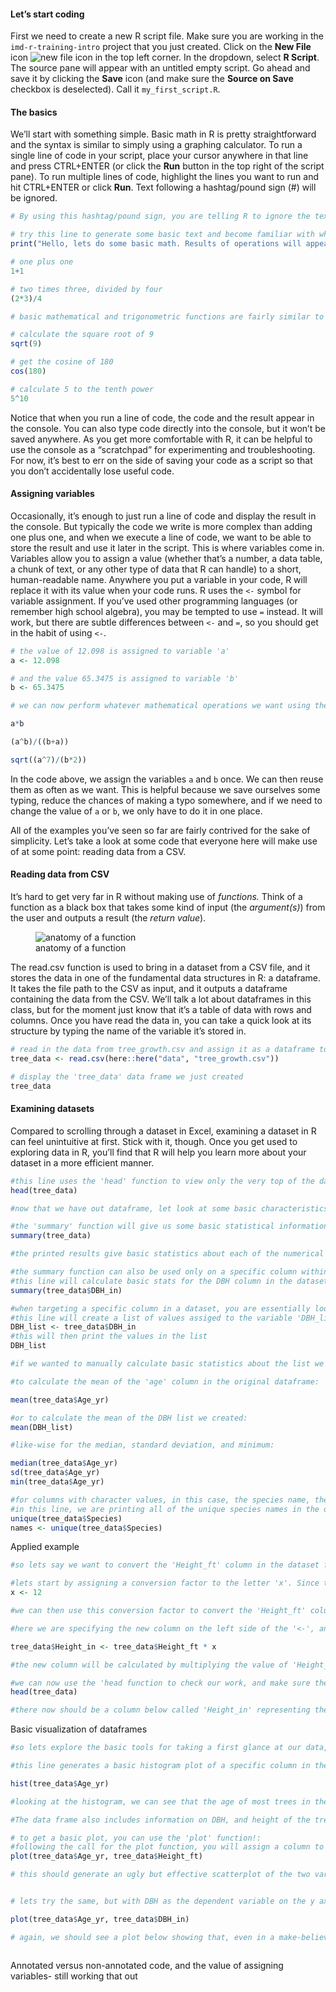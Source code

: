 #### Let's start coding

First we need to create a new R script file. Make sure you are working in the `imd-r-training-intro` project that you just created. Click on the **New File** icon ![new file icon](images/NewFile.PNG) in the top left corner. In the dropdown, select **R Script**. The source pane will appear with an untitled empty script. Go ahead and save it by clicking the **Save** icon (and make sure the **Source on Save** checkbox is deselected). Call it `my_first_script.R`.

#### The basics

We'll start with something simple. Basic math in R is pretty straightforward and the syntax is similar to simply using a graphing calculator. To run a single line of code in your script, place your cursor anywhere in that line and press CTRL+ENTER (or click the **Run** button in the top right of the script pane). To run multiple lines of code, highlight the lines you want to run and hit CTRL+ENTER or click **Run**. Text following a hashtag/pound sign (#) will be ignored.

```r
# By using this hashtag/pound sign, you are telling R to ignore the text afterwards. This is useful for leaving annotation of notes or instructions for yourself, or someone else using your code

# try this line to generate some basic text and become familiar with where results will appear:
print("Hello, lets do some basic math. Results of operations will appear here")

# one plus one
1+1

# two times three, divided by four
(2*3)/4

# basic mathematical and trigonometric functions are fairly similar to what they would be in excel

# calculate the square root of 9
sqrt(9)

# get the cosine of 180
cos(180)

# calculate 5 to the tenth power
5^10

```

Notice that when you run a line of code, the code and the result appear in the console. You can also type code directly into the console, but it won't be saved anywhere. As you get more comfortable with R, it can be helpful to use the console as a "scratchpad" for experimenting and troubleshooting. For now, it's best to err on the side of saving your code as a script so that you don't accidentally lose useful code.

#### Assigning variables

Occasionally, it's enough to just run a line of code and display the result in the console. But typically the code we write is more complex than adding one plus one, and when we execute a line of code, we want to be able to store the result and use it later in the script. This is where variables come in. Variables allow you to assign a value (whether that's a number, a data table, a chunk of text, or any other type of data that R can handle) to a short, human-readable name. Anywhere you put a variable in your code, R will replace it with its value when your code runs.
R uses the `<-` symbol for variable assignment. If you've used other programming languages (or remember high school algebra), you may be tempted to use `=` instead. It will work, but there are subtle differences between `<-` and `=`, so you should get in the habit of using `<-`.

```r

# the value of 12.098 is assigned to variable 'a'
a <- 12.098

# and the value 65.3475 is assigned to variable 'b'
b <- 65.3475

# we can now perform whatever mathematical operations we want using these two variables without having to repeatedly type out the actual numbers:

a*b

(a^b)/((b+a))

sqrt((a^7)/(b*2))

```

In the code above, we assign the variables `a` and `b` once. We can then reuse them as often as we want. This is helpful because we save ourselves some typing, reduce the chances of making a typo somewhere, and if we need to change the value of `a` or `b`, we only have to do it in one place.

All of the examples you've seen so far are fairly contrived for the sake of simplicity. Let's take a look at some code that everyone here will make use of at some point: reading data from a CSV.

#### Reading data from CSV

It's hard to get very far in R without making use of *functions.* Think of a function as a black box that takes some kind of input (the *argument(s)*) from the user and outputs a result (the *return value*). 

![anatomy of a function](images/FunctionDiagram.PNG)

The read.csv function is used to bring in a dataset from a CSV file, and it stores the data in one of the fundamental data structures in R: a dataframe. It takes the file path to the CSV as input, and it outputs a dataframe containing the data from the CSV. We'll talk a lot about dataframes in this class, but for the moment just know that it's a table of data with rows and columns.
Once you have read the data in, you can take a quick look at its structure by typing the name of the variable it's stored in.

```r

# read in the data from tree_growth.csv and assign it as a dataframe to the variable "tree_data"
tree_data <- read.csv(here::here("data", "tree_growth.csv"))

# display the 'tree_data' data frame we just created
tree_data

```

#### Examining datasets

Compared to scrolling through a dataset in Excel, examining a dataset in R can feel unintuitive at first. Stick with it, though. Once you get used to exploring data in R, you'll find that R will help you learn more about your dataset in a more efficient manner.

```r
#this line uses the 'head' function to view only the very top of the dataframe. The function is useful for taking a quick glance to ensure that column names were properly assigned, and to take a quick look a column names without printing the whole dataset
head(tree_data)

#now that we have out dataframe, let look at some basic characteristics

#the 'summary' function will give us some basic statistical information about the dataset
summary(tree_data)

#the printed results give basic statistics about each of the numerical columns in the dataframe

#the summary function can also be used only on a specific column within the dataframe. The '$' symbol is used to specify a specific column.
#this line will calculate basic stats for the DBH column in the dataset
summary(tree_data$DBH_in)

#when targeting a specific column in a dataset, you are essentially looking at a second type of data structure in R: a list. A list can be created like so:
#this line will create a list of values assiged to the variable 'DBH_list' based on those in the DBH column of our dataset:
DBH_list <- tree_data$DBH_in
#this will then print the values in the list
DBH_list

#if we wanted to manually calculate basic statistics about the list we just created, or any column in the original dataframe, the syntax is fairly similar to excel:

#to calculate the mean of the 'age' column in the original dataframe:

mean(tree_data$Age_yr)

#or to calculate the mean of the DBH list we created:
mean(DBH_list)

#like-wise for the median, standard deviation, and minimum:

median(tree_data$Age_yr)
sd(tree_data$Age_yr)
min(tree_data$Age_yr)

#for columns with character values, in this case, the species name, the 'unique' function will give you a list of each individual value in a column or list
#in this line, we are printing all of the unique species names in the dataset (in this case 2). In the second line, we generate a list of these unique names assigned as a list to the variable 'names'
unique(tree_data$Species)
names <- unique(tree_data$Species)

```

Applied example 


```r
#so lets say we want to convert the 'Height_ft' column in the dataset from feet to inches. 

#lets start by assigning a conversion factor to the letter 'x'. Since there are 12 inches in a foot, we will assign 'x' to equal 12
x <- 12

#we can then use this conversion factor to convert the 'Height_ft' column to inches, and place this converted value in a new column we will create in the dataframe:

#here we are specifying the new column on the left side of the '<-', and telling R what we want put into it on the right side of the '<-'.

tree_data$Height_in <- tree_data$Height_ft * x

#the new column will be calculated by multiplying the value of 'Height_ft' in each row by the conversion factor from feet to inches that we have assigned to 'x'

#we can now use the 'head function to check our work, and make sure the proper conversion was carried out:
head(tree_data)

#there now should be a column below called 'Height_in' representing the height of each tree in the dataframe
```


Basic visualization of dataframes

```r

#so lets explore the basic tools for taking a first glance at our data, starting with a histogram

#this line generates a basic histogram plot of a specific column in the dataframe (denoted again by the $ sign) using the 'hist' function. Here, we will make a histogram of the 'Age_yr' column

hist(tree_data$Age_yr)

#looking at the histogram, we can see that the age of most trees in the dataset fall in the 0-20 year old age class.

#The data frame also includes information on DBH, and height of the trees. What if we want to quickly take a look at how these two variables relate to one another?

# to get a basic plot, you can use the 'plot' function!:
#following the call for the plot function, you will assign a column to be the x value or independent variable column (age) again using the $, followed by a comma and then the y value or dependent variable, in this instance height:
plot(tree_data$Age_yr, tree_data$Height_ft)

# this should generate an ugly but effective scatterplot of the two variables below. It would appear that older trees are taller!


# lets try the same, but with DBH as the dependent variable on the y axis:

plot(tree_data$Age_yr, tree_data$DBH_in)

# again, we should see a plot below showing that, even in a make-believe forest, older trees of both species tend to be thicker!



```
Annotated versus non-annotated code, and the value of assigning variables- still working that out
